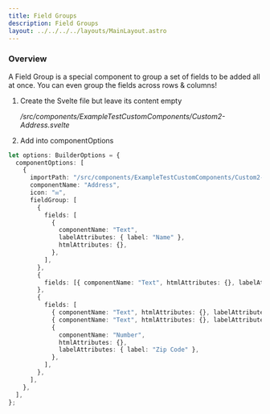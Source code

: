 ```yaml
---
title: Field Groups
description: Field Groups
layout: ../../../../layouts/MainLayout.astro
---
```



### Overview

A Field Group is a special component to group a set of fields to be added all at once. You can even group the fields across rows & columns!

1. Create the Svelte file but leave its content empty

   <i> /src/components/ExampleTestCustomComponents/Custom2-Address.svelte</i>

2. Add into componentOptions

```ts
let options: BuilderOptions = {
  componentOptions: [
    {
      importPath: "/src/components/ExampleTestCustomComponents/Custom2-Address.svelte",
      componentName: "Address",
      icon: "✉️",
      fieldGroup: [
        {
          fields: [
            {
              componentName: "Text",
              labelAttributes: { label: "Name" },
              htmlAttributes: {},
            },
          ],
        },
        {
          fields: [{ componentName: "Text", htmlAttributes: {}, labelAttributes: { label: "Address" } }],
        },
        {
          fields: [
            { componentName: "Text", htmlAttributes: {}, labelAttributes: { label: "City" } },
            { componentName: "Text", htmlAttributes: {}, labelAttributes: { label: "State" } },
            {
              componentName: "Number",
              htmlAttributes: {},
              labelAttributes: { label: "Zip Code" },
            },
          ],
        },
      ],
    },
  ],
};
```

<Demo client:load />
